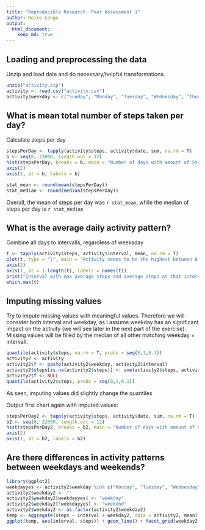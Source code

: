 ```yaml
---
title: "Reproducible Research: Peer Assessment 1"
author: Heiko Lange
output: 
  html_document:
    keep_md: true
---
```


## Loading and preprocessing the data
Unzip and load data and do necessary/helpful transformations.
```r
unzip("activity.zip")
activity <- read.csv("activity.csv")
activity$weekday <- c("Sunday", "Monday", "Tuesday", "Wednesday", "Thursday", "Friday", "Saturday")[as.POSIXlt(as.Date(activity$date))$wday + 1]
```

## What is mean total number of steps taken per day?
Calculate steps per day
```r
stepsPerDay <- tapply(activity$steps, activity$date, sum, na.rm = T)
b <- seq(0, 22000, length.out = 12)
hist(stepsPerDay, breaks = b, main = "Number of days with amount of Steps", ylab = "# of days", xlab = "# of Steps", axes = F)
axis(2)
axis(1, at = b, labels = b)
```

```r
stat_mean <- round(mean(stepsPerDay))
stat_median <- round(median(stepsPerDay))
```
Overall, the mean of steps per day was `r stat_mean`, while the median of steps per day is `r stat_median`

## What is the average daily activity pattern?
Combine all days to intervalls, regardless of weeksday
```r
t <- tapply(activity$steps, activity$interval, mean, na.rm = T)
plot(t, type = "l", main = "Activity seems to be the highest between 8 and 9 in the morning", ylab = "Avg # of steps", xlab = "Time interval", axes = F)
axis(2)
axis(1, at = 1:length(t), labels = names(t))
print("Interval with max average steps and average steps at that interval")
which.max(t)
```

## Imputing missing values
Try to impute missing values with meaningful values. Therefore we will consider both interval and weekday, as I assume weekday has an significant impact on the activity (we will see later in the next part of the exercise). Missing values will be filled by the median of all other matching weekday + intervall.
```r
quantile(activity$steps, na.rm = T, probs = seq(0,1,0.1))
activity2 <- activity
activity2$f <- paste(activity2$weekday, activity2$interval)
activity2$steps[is.na(activity2$steps)] <- ave(activity2$steps, activity2$f, FUN = function(x) median(x, na.rm = T))[c(which(is.na(activity2$steps)))]
activity2$f <- NULL
quantile(activity2$steps, probs = seq(0,1,0.1))
```
As seen, imputing values did slightly change the quantiles

Output first chart again with imputed values:
```r
stepsPerDay2 <- tapply(activity$steps, activity$date, sum, na.rm = T)
b2 <- seq(0, 22000, length.out = 12)
hist(stepsPerDay2, breaks = b2, main = "Number of days with amount of Steps (imputed)", ylab = "# of days", xlab = "# of Steps", axes = F)
axis(2)
axis(1, at = b2, labels = b2)
```

## Are there differences in activity patterns between weekdays and weekends?
```r
library(ggplot2)
weekdayyes <- activity2$weekday %in% c("Monday", "Tuesday", "Wednesday", "Thursday", "Friday")
activity2$weekday2 <- ""
activity2$weekday2[weekdayyes] <- "weekday"
activity2$weekday2[!weekdayyes] <- "weekend"
activity2$weekday2 <- as.factor(activity2$weekday2)
temp <- aggregate(steps ~ interval + weekday2, data = activity2, mean)
ggplot(temp, aes(interval, steps)) + geom_line() + facet_grid(weekday2 ~ .) + xlab("Interval (5 min)") + ylab("# of steps") + ggtitle("Differences in number of steps in weekdays/weekends")
```



